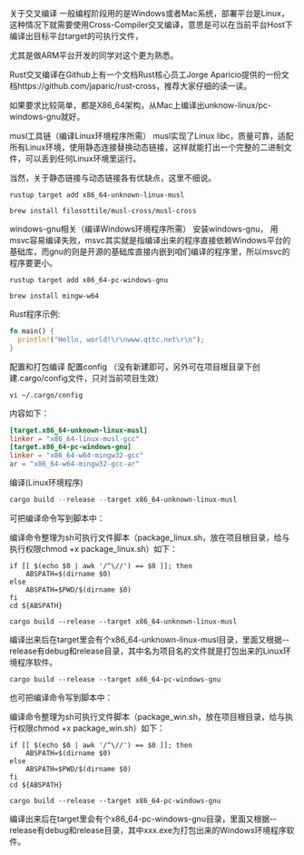 关于交叉编译
一般编程阶段用的是Windows或者Mac系统，部署平台是Linux，这种情况下就需要使用Cross-Compiler交叉编译，意思是可以在当前平台Host下编译出目标平台target的可执行文件，

尤其是做ARM平台开发的同学对这个更为熟悉。

Rust交叉编译在Github上有一个文档Rust核心员工Jorge Aparicio提供的一份文档https://github.com/japaric/rust-cross，推荐大家仔细的读一读。

如果要求比较简单，都是X86_64架构，从Mac上编译出unknow-linux/pc-windows-gnu就好。

musl工具链（编译Linux环境程序所需）
musl实现了Linux libc，质量可靠，适配所有Linux环境，使用静态连接替换动态链接，这样就能打出一个完整的二进制文件，可以丢到任何Linux环境里运行。

当然，关于静态链接与动态链接各有优缺点，这里不细说。


```shell title="安装一下"
rustup target add x86_64-unknown-linux-musl
```
```shell title="安装musl-cross"
brew install filosottile/musl-cross/musl-cross
```
windows-gnu相关（编译Windows环境程序所需）
安装windows-gnu，
用msvc容易编译失败，msvc其实就是指编译出来的程序直接依赖Windows平台的基础库，而gnu的则是开源的基础库直接内嵌到咱们编译的程序里，所以msvc的程序要更小。
```
rustup target add x86_64-pc-windows-gnu
```

```shell title='安装mingw-w64'
brew install mingw-w64
```

Rust程序示例:

```rust title="main.rs"
fn main() {
  println!("Hello, world!\r\nwww.qttc.net\r\n");
}
```

配置和打包编译
配置config
（没有新建即可，另外可在项目根目录下创建.cargo/config文件，只对当前项目生效）
```
vi ~/.cargo/config
```
内容如下：

```toml
[target.x86_64-unknown-linux-musl]
linker = "x86_64-linux-musl-gcc"
[target.x86_64-pc-windows-gnu]
linker = "x86_64-w64-mingw32-gcc"
ar = "x86_64-w64-mingw32-gcc-ar"
 ```

编译(Linux环境程序)

```powershell
cargo build --release --target x86_64-unknown-linux-musl
```
可把编译命令写到脚本中：

编译命令整理为sh可执行文件脚本（package_linux.sh，放在项目根目录，给与执行权限chmod +x package_linux.sh）如下：

```
if [[ $(echo $0 | awk '/^\//') == $0 ]]; then
    ABSPATH=$(dirname $0)
else
    ABSPATH=$PWD/$(dirname $0)
fi
cd ${ABSPATH}
```
```
cargo build --release --target x86_64-unknown-linux-musl
```
编译出来后在target里会有个x86_64-unknown-linux-musl目录，里面又根据--release有debug和release目录，其中名为项目名的文件就是打包出来的Linux环境程序软件。

 

```shell title="编译Windows环境程序"
cargo build --release --target x86_64-pc-windows-gnu
```
也可把编译命令写到脚本中：

编译命令整理为sh可执行文件脚本（package_win.sh，放在项目根目录，给与执行权限chmod +x package_win.sh）如下：
```
if [[ $(echo $0 | awk '/^\//') == $0 ]]; then
    ABSPATH=$(dirname $0)
else
    ABSPATH=$PWD/$(dirname $0)
fi
cd ${ABSPATH}
```
```
cargo build --release --target x86_64-pc-windows-gnu
```
编译出来后在target里会有个x86_64-pc-windows-gnu目录，里面又根据--release有debug和release目录，其中xxx.exe为打包出来的Windows环境程序软件。

 